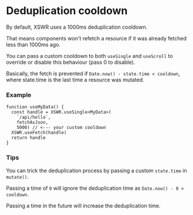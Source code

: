 # Deduplication cooldown

By default, XSWR uses a 1000ms deduplication cooldown. 

That means components won't refetch a resource if it was already fetched less than 1000ms ago.

You can pass a custom cooldown to both `useSingle` and `useScroll` to override or disable this behaviour (pass 0 to disable).

Basically, the fetch is prevented if `Date.now() - state.time < cooldown`, where state.time is the last time a resource was mutated.

### Example

```tsx
function useMyData() {
  const handle = XSWR.useSingle<MyData>(
    `/api/hello`, 
    fetchAsJson,
    5000) // <--- your custom cooldown
  XSWR.useFetch(handle)
  return handle
}
```

### Tips

You can trick the deduplication process by passing a custom `state.time` in `mutate()`.

Passing a time of `0` will ignore the deduplication time as `Date.now() - 0 > cooldown`.

Passing a time in the future will increase the deduplication time.